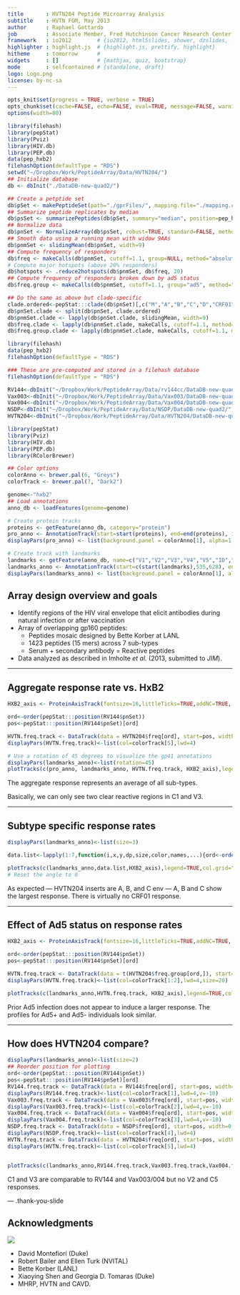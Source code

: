 ```yaml
---
title       : HVTN204 Peptide Microarray Analysis
subtitle    : HVTN FGM, May 2013
author      : Raphael Gottardo
job         : Associate Member, Fred Hutchinson Cancer Research Center
framework   : io2012        # {io2012, html5slides, shower, dzslides, ...}
highlighter : highlight.js  # {highlight.js, prettify, highlight}
hitheme     : tomorrow      # 
widgets     : []            # {mathjax, quiz, bootstrap}
mode        : selfcontained # {standalone, draft}
logo: Logo.png
license: by-nc-sa
---
```


```r
opts_knit$set(progress = TRUE, verbose = TRUE)
opts_chunk$set(cache=FALSE, echo=FALSE, eval=TRUE, message=FALSE, warning=FALSE, error=FALSE, echo=FALSE, dev="png",out.width="850px",fig.width=11, fig.height=5, dpi=150, fig.align="center")
options(width=80)
```

```r
library(filehash)
library(pepStat)
library(Pviz)
library(HIV.db)
library(PEP.db)
data(pep_hxb2)
filehashOption(defaultType = "RDS")
setwd("~/Dropbox/Work/PeptideArray/Data/HVTN204/")
## Initialize database
db <- dbInit("./DataDB-new-quad2/")

## Create a petptide set
db$pSet <- makePeptideSet(path="./gprFiles/", mapping.file="./mapping.csv", log=TRUE, norm.empty=FALSE, rm.control.list=c("empty"), check.row.order=TRUE)
## Summarize peptide replicates by median
db$psSet <- summarizePeptides(db$pSet, summary="median", position=pep_hxb2)
## Normalize data
db$pnSet <- NormalizeArray(db$psSet, robust=TRUE, standard=FALSE, method="ZpepQuad")
## Smooth data using a running mean with widow 9AAs
db$pnmSet <- slidingMean(db$pnSet, width=9)
## Compute frequency of responders
db$freq <- makeCalls(db$pnmSet, cutoff=1.1, group=NULL, method="absolute")
# Compute major hotspots (above 20% responders)
db$hotspots <- .reduce2hotspots(db$pnmSet, db$freq, 20)
## Compute frequency of responders broken down by ad5 status
db$freq.group <- makeCalls(db$pnmSet, cutoff=1.1, group="ad5", method="absolute")

## Do the same as above but clade-specific
clade.ordered<-pepStat:::clade(db$pnSet)[,c("M","A","B","C","D","CRF01","CRF02")]
db$pnSet.clade <- split(db$pnSet, clade.ordered)
db$pnmSet.clade <- lapply(db$pnSet.clade, slidingMean, width=9)
db$freq.clade <- lapply(db$pnmSet.clade, makeCalls, cutoff=1.1, method="absolute", group=NULL)
db$freq.group.clade <- lapply(db$pnmSet.clade, makeCalls, cutoff=1.1, method="absolute", group="ad5")
```

```r
library(filehash)
data(pep_hxb2)
filehashOption(defaultType = "RDS")

### These are pre-computed and stored in a filehash database
filehashOption(defaultType = "RDS")

RV144<-dbInit("~/Dropbox/Work/PeptideArray/Data/rv144cc/DataDB-new-quad2/")
Vax003<-dbInit("~/Dropbox/Work/PeptideArray/Data/Vax003/DataDB-new-quad2/")
Vax004<-dbInit("~/Dropbox/Work/PeptideArray/Data/Vax004/DataDB-new-quad2/")
NSDP<-dbInit("~/Dropbox/Work/PeptideArray/Data/NSDP/DataDB-new-quad2/")
HVTN204<-dbInit("~/Dropbox/Work/PeptideArray/Data/HVTN204/DataDB-new-quad2/")
```

```r
library(pepStat)
library(Pviz)
library(HIV.db)
library(PEP.db)
library(RColorBrewer)
```

```r
## Color options
colorAnno <- brewer.pal(6, "Greys")
colorTrack <- brewer.pal(7, "Dark2")

genome<-"hxb2"
## Load annotations
anno_db <- loadFeatures(genome=genome)

# Create protein tracks
proteins <- getFeature(anno_db, category="protein")
pro_anno <- AnnotationTrack(start=start(proteins), end=end(proteins), id=proteins$name, genome=genome,name="", chromosome="chr", fill=colorAnno[3:4], size=2, fontcolor="black", fontsize=14)
displayPars(pro_anno) <- list(background.panel = colorAnno[1], alpha=1, showFeatureId=TRUE, stacking="dense", rotation=0, background.title="white", fontcolor="black")

# Create track with landmarks
landmarks <- getFeature(anno_db, name=c("V1","V2","V3","V4","V5","ID","MPER","TM"))
landmarks_anno <- AnnotationTrack(start=c(start(landmarks),535,628), end=c(end(landmarks),581,659), id=c(landmarks$name,"HR-1","HR-2"), name="",chromosome="chr", fill=colorAnno[2], fontsize=14, size=2)
displayPars(landmarks_anno) <- list(background.panel = colorAnno[1], alpha=1, showFeatureId=TRUE, stacking="dense", rotation=0, background.title="white", fontcolor="black")
```

## Array design overview and goals

* Identify regions of the HIV viral envelope that elicit antibodies during natural infection or after vaccination
* Array of overlapping gp160 peptides:
    * Peptides mosaic designed by Bette Korber at LANL
    * 1423 peptides (15 mers) across 7 sub-types
    * Serum + secondary antibody = Reactive peptides

* Data analyzed as described in Imholte *et al.* (2013, submitted to *JIM*).

---

## Aggregate response rate vs. HxB2

```r
HXB2_axis <- ProteinAxisTrack(fontsize=16,littleTicks=TRUE,addNC=TRUE, col="black",fontcolor="black",lwd=4)

ord<-order(pepStat:::position(RV144$pnSet))
pos<-pepStat:::position(RV144$pnSet)[ord]

HVTN.freq.track <- DataTrack(data = HVTN204$freq[ord], start=pos, width=0, name = "Frequency of responders", chromosome="chr",type=c("g","l"),v=-10,size=20)
displayPars(HVTN.freq.track)<-list(col=colorTrack[5],lwd=4)

# Use a rotation of 45 degrees to visualize the gp41 annotations
displayPars(landmarks_anno)<-list(rotation=45)
plotTracks(c(pro_anno, landmarks_anno, HVTN.freq.track, HXB2_axis),legend=TRUE,col.grid="grey90",cex.legend=1,fontsize.title=16,cex.axis=1.2,fontsize.legend=16, ylim=c(0,100),col.title="black",col.axis="black")
```

<footer class="source">The aggregate response represents an average of all sub-types.</footer>  
Basically, we can only see <span class="red">two clear reactive regions in C1 and V3.</span>

---

## Subtype specific response rates

```r
displayPars(landmarks_anno)<-list(size=3)

data.list<-lapply(1:7,function(i,x,y,dp,size,color,names,...){ord<-order(pepStat:::position(y[[i]]));pos<-pepStat:::position(y[[i]])[ord];DataTrack(data = x[[i]][ord], start=pos, width=0, name =names[i], chromosome="chr",type=c("g","l"),v=-10,col=color[i],lwd=4)},x=HVTN204$freq.clade,y=HVTN204$pnSet.clade, size=sizeTrack, color = colorTrack,ylim=c(0,100),names=c("M","A","B","C","D","CRF01","CRF02"))

plotTracks(c(landmarks_anno,data.list,HXB2_axis),legend=TRUE,col.grid="grey90",cex.legend=1,fontsize.title=14,cex.axis=1.2,fontsize.legend=16,ylim=c(0,100),col.title="black",col.axis="black")
# Reset the angle to 0
```
As expected &mdash; HVTN204 inserts are A, B, and C env &mdash; A, B and C show the largest response. <span class="red">There is virtually no CRF01 response.</span>

---

## Effect of Ad5 status on response rates

```r
HXB2_axis <- ProteinAxisTrack(fontsize=16,littleTicks=TRUE,addNC=TRUE, col="black",fontcolor="black",lwd=4)

ord<-order(pepStat:::position(RV144$pnSet))
pos<-pepStat:::position(RV144$pnSet)[ord]

HVTN.freq.track <- DataTrack(data = t(HVTN204$freq.group[ord,]), start=pos, width=0, name = "Frequency of responders", chromosome="chr",type=c("g","l"),v=-10, groups=c("neg","pos"))
displayPars(HVTN.freq.track)<-list(col=colorTrack[1:2],lwd=4,size=20)

plotTracks(c(landmarks_anno,HVTN.freq.track, HXB2_axis),legend=TRUE,col.grid="grey90",cex.legend=1,fontsize.title=14,cex.axis=1.2,fontsize.legend=16, ylim=c(0,100),col.title="black",col.axis="black")
```
Prior Ad5 infection does not appear to induce a larger response. 
<span class="red">The profiles for Ad5+ and Ad5- individuals look similar.</span>

---

## How does HVTN204 compare?

```r
displayPars(landmarks_anno)<-list(size=2)
## Reorder position for plotting
ord<-order(pepStat:::position(RV144$pnSet))
pos<-pepStat:::position(RV144$pnSet)[ord]
RV144.freq.track <- DataTrack(data = RV144$freq[ord], start=pos, width=0, name = "RV144", chromosome="chr",type=c("g","l"))
displayPars(RV144.freq.track)<-list(col=colorTrack[1],lwd=4,v=-10)
Vax003.freq.track <- DataTrack(data = Vax003$freq[ord], start=pos, width=0, name = "Vax003", chromosome="chr",type=c("g","l"))
displayPars(Vax003.freq.track)<-list(col=colorTrack[2],lwd=4,v=-10)
Vax004.freq.track <- DataTrack(data = Vax004$freq[ord], start=pos, width=0, name = "Vax004", chromosome="chr",type=c("g","l"))
displayPars(Vax004.freq.track)<-list(col=colorTrack[3],lwd=4,v=-10)
NSDP.freq.track <- DataTrack(data = NSDP$freq[ord], start=pos, width=0, name = "HIV-1+", chromosome="chr",type=c("g","l"),v=-10)
displayPars(NSDP.freq.track)<-list(col=colorTrack[4],lwd=4)
HVTN.freq.track <- DataTrack(data = HVTN204$freq[ord], start=pos, width=0, name = "HVTN204", chromosome="chr",type=c("g","l"),v=-10)
displayPars(HVTN.freq.track)<-list(col=colorTrack[5],lwd=4)


plotTracks(c(landmarks_anno,RV144.freq.track,Vax003.freq.track,Vax004.freq.track,NSDP.freq.track, HVTN.freq.track, HXB2_axis),from=1,to=525,legend=TRUE,col.grid="grey90",cex.legend=1,fontsize.title=14,cex.axis=1.2,fontsize.legend=16, ylim=c(0,100),col.title="black",col.axis="black")
```
C1 and V3 are comparable to RV144 and Vax003/004 but <span class = 'red'>no V2 and C5 responses.</span>

--- .thank-you-slide

## Acknowledgments

<aside class="gdbar right"><img src="assets/img/Logo.png"></aside>

* David Montefiori (Duke)
* Robert Bailer and Ellen Turk (NVITAL)
* Bette Korber (LANL)
* Xiaoying Shen and Georgia D. Tomaras (Duke)
* MHRP, HVTN and CAVD.

